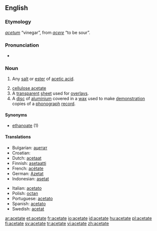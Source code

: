 ==English==
{{wikipedia}}

===Etymology===
{{etyl|la}} ''[[acetum]]'' “vinegar”, from ''[[acere]]'' “to be sour”.

===Pronunciation===
* {{audio|en-us-acetate.ogg|Audio (US)}}

===Noun===
{{en-noun}}

# {{organic chemistry}} Any [[salt]] or [[ester]] of [[acetic acid]].
# [[cellulose acetate]]
# A [[transparent]] [[sheet]] used for [[overlay]]s.
# A [[disc]] of [[aluminium]] covered in a [[wax]] used to make [[demonstration]] copies of a [[phonograph]] [[record]].

====Synonyms====
* [[ethanoate]] (1)

====Translations====
{{trans-top|salt or ester of acetic acid}}
* Bulgarian: [[ацетат]] {{m}}
* Croatian: {{t|hr|acetat}}
* Dutch: [[acetaat]]
* Finnish: [[asetaatti]]
* French: [[acétate]]
* German: [[Azetat]] {{n}}
* Indonesian: [[asetat]]
{{trans-mid}}
* Italian: [[acetato]] {{m}}
* Polish: [[octan]]
* Portuguese: [[acetato]]
* Spanish: [[acetato]]
* Swedish: [[acetat]]
{{trans-bottom}}

{{trans-top|cellulose acetate}}
{{trans-mid}}
{{trans-bottom}}

{{trans-top|transparent overlay sheet}}
{{trans-mid}}
{{trans-bottom}}

{{trans-top|aluminium disc covered in wax}}
{{trans-mid}}
{{trans-bottom}}

[[ar:acetate]]
[[et:acetate]]
[[fr:acetate]]
[[io:acetate]]
[[id:acetate]]
[[hu:acetate]]
[[pl:acetate]]
[[fi:acetate]]
[[sv:acetate]]
[[tr:acetate]]
[[vi:acetate]]
[[zh:acetate]]